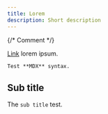 ```yaml
---
title: Lorem
description: Short description
---
```


{/* Comment */}

[Link](https://google.com) lorem ipsum.

```md
Test **MDX** syntax.
```

## Sub title

The `sub title` test.
